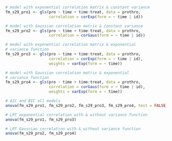 ```r
# model with exponential correlation matrix & constant variance
fm_s29_pro1 <- gls(pro ~ time + time:treat, data = prothro,
                   correlation = corExp(form = ~ time | id))

# model with Gaussian correlation matrix & constant variance
fm_s29_pro2 <- gls(pro ~ time + time:treat, data = prothro,
                   correlation = corGaus(form = ~ time | id))

# model with exponential correlation matrix & exponential
# variance function
fm_s29_pro3 <- gls(pro ~ time + time:treat, data = prothro,
                   correlation = corExp(form = ~ time | id),
                   weights = varExp(form = ~ time))

# model with Gaussian correlation matrix & exponential
# variance function
fm_s29_pro4 <- gls(pro ~ time + time:treat, data = prothro,
                   correlation = corGaus(form = ~ time | id),
                   weights = varExp(form = ~ time))

# AIC and BIC all models
anova(fm_s29_pro1, fm_s29_pro2, fm_s29_pro3, fm_s29_pro4, test = FALSE)

# LRT exponential correlation with & without variance function
anova(fm_s29_pro1, fm_s29_pro3)

# LRT Gaussian correlation with & without variance function
anova(fm_s29_pro2, fm_s29_pro4)
```

